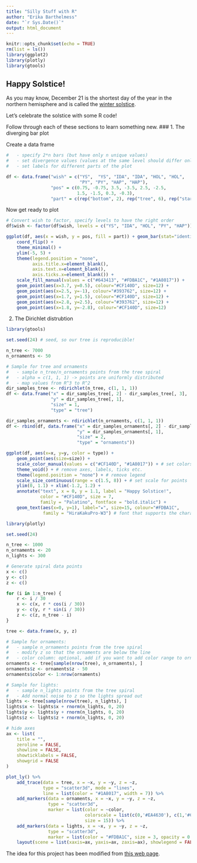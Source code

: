 ```yaml
---
title: "Silly Stuff with R"
author: "Erika Barthelmess"
date: "`r Sys.Date()`"
output: html_document
---
```


```r
knitr::opts_chunk$set(echo = TRUE)
rm(list = ls())
library(ggplot2)
library(plotly)
library(gtools)
```

## Happy Solstice!

As you may know, December 21 is the shortest day of the year in the northern hemisphere and is called the [winter solstice](https://en.wikipedia.org/wiki/Winter_solstice).

Let's celebrate the solstice with some R code!


Follow through each of these sections to learn something new. 
### 1. The diverging bar plot

Create a data frame 
```r
#   - specify 2*n bars (but have only n unique values)
#   - set divergence values (values at the same level should differ only in the sign)
#   - set labels for different parts of the plot

df <- data.frame("wish" = c("YS",  "YS", "IDA", "IDA", "HOL", "HOL",
                            "PY", "PY", "HAP", "HAP"),
                 "pos" = c(0.75, -0.75, 3.5, -3.5, 2.5, -2.5,
                           1.5, -1.5, 0.3, -0.3),
                 "part" = c(rep("bottom", 2), rep("tree", 6), rep("star", 2)))
```

Now get ready to plot
```r
# Convert wish to factor, specify levels to have the right order
df$wish <- factor(df$wish, levels = c("YS", "IDA", "HOL", "PY", "HAP"))

ggplot(df, aes(x = wish, y = pos, fill = part)) + geom_bar(stat="identity") +
    coord_flip() +
    theme_minimal() +
    ylim(-5, 5) +
    theme(legend.position = "none",
          axis.title.x=element_blank(),
          axis.text.x=element_blank(),
          axis.ticks.x=element_blank()) +
    scale_fill_manual(values = c("#643413", "#FDBA1C", "#1A8017")) +
    geom_point(aes(x=3.7, y=0.5), colour="#CF140D", size=12) +
    geom_point(aes(x=2.5, y=-1), colour="#393762", size=12) +
    geom_point(aes(x=1.7, y=1.5), colour="#CF140D", size=12) +
    geom_point(aes(x=2.8, y=2.5), colour="#393762", size=12) +
    geom_point(aes(x=1.8, y=-2.8), colour="#CF140D", size=12)
```
2. The Dirichlet distrubtion

```r
library(gtools)

set.seed(24) # seed, so our tree is reproducible!

n_tree <- 7000
n_ornaments <- 50

# Sample for tree and ornaments
#   - sample n_tree/n_ornaments points from the tree spiral
#   - alpha = c(1, 1, 1) -> points are uniformly distributed
#   - map values from R^3 to R^2
dir_samples_tree <- rdirichlet(n_tree, c(1, 1, 1))
df <- data.frame("x" = dir_samples_tree[, 2] - dir_samples_tree[, 3],
                 "y" = dir_samples_tree[, 1],
                 "size" = 1,
                 "type" = "tree")

dir_samples_ornaments <- rdirichlet(n_ornaments, c(1, 1, 1))
df <- rbind(df, data.frame("x" = dir_samples_ornaments[, 2] - dir_samples_ornaments[, 3],
                           "y" = dir_samples_ornaments[, 1],
                           "size" = 2,
                           "type" = "ornaments"))

ggplot(df, aes(x=x, y=y, color = type)) +
    geom_point(aes(size=size)) +
    scale_color_manual(values = c("#CF140D", "#1A8017")) + # set colors
    theme_void() + # remove axes, labels, ticks etc.
    theme(legend.position = "none") + # remove legend
    scale_size_continuous(range = c(1.5, 8)) + # set scale for points
    ylim(0, 1.1) + xlim(-1.2, 1.2) +
    annotate("text", x = 0, y = 1.1, label = "Happy Solstice!",
             color = "#CF140D", size = 7,
             family = "Palatino", fontface = "bold.italic") +
    geom_text(aes(x=0, y=1), label="★", size=15, colour="#FDBA1C",
              family = "HiraKakuPro-W3") # font that supports the character
```


```r
library(plotly)

set.seed(24)

n_tree <- 1000
n_ornaments <- 20
n_lights <- 300

# Generate spiral data points
x <- c()
y <- c()
z <- c()

for (i in 1:n_tree) {
    r <- i / 30
    x <- c(x, r * cos(i / 30))
    y <- c(y, r * sin(i / 30))
    z <- c(z, n_tree - i)
}

tree <- data.frame(x, y, z)

# Sample for ornaments:
#   - sample n_ornaments points from the tree spiral
#   - modify z so that the ornaments are below the line
#   - color column: optional, add if you want to add color range to ornaments
ornaments <- tree[sample(nrow(tree), n_ornaments), ]
ornaments$z <- ornaments$z - 50
ornaments$color <- 1:nrow(ornaments)

# Sample for lights:
#   - sample n_lights points from the tree spiral
#   - Add normal noise to z so the lights spread out
lights <- tree[sample(nrow(tree), n_lights), ]
lights$x <- lights$x + rnorm(n_lights, 0, 20)
lights$y <- lights$y + rnorm(n_lights, 0, 20)
lights$z <- lights$z + rnorm(n_lights, 0, 20)

# hide axes
ax <- list(
    title = "",
    zeroline = FALSE,
    showline = FALSE,
    showticklabels = FALSE,
    showgrid = FALSE
)

plot_ly() %>%
    add_trace(data = tree, x = ~x, y = ~y, z = ~z,
              type = "scatter3d", mode = "lines",
              line = list(color = "#1A8017", width = 7)) %>%
    add_markers(data = ornaments, x = ~x, y = ~y, z = ~z,
                type = "scatter3d",
                marker = list(color = ~color,
                              colorscale = list(c(0,'#EA4630'), c(1,'#CF140D')),
                              size = 15)) %>%
    add_markers(data = lights, x = ~x, y = ~y, z = ~z,
                type = "scatter3d",
                marker = list(color = "#FDBA1C", size = 3, opacity = 0.8)) %>%
    layout(scene = list(xaxis=ax, yaxis=ax, zaxis=ax), showlegend = FALSE)
```
The idea for this project has been modified from [this web page](https://towardsdatascience.com/christmas-cards-81e7e1cce21c).
